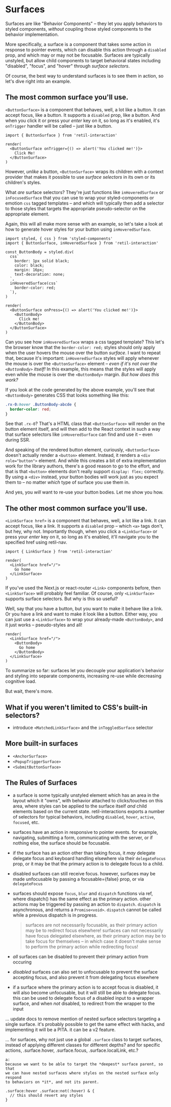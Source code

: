 # Surfaces

Surfaces are like "Behavior Components" – they let you apply behaviors to styled components, *without* coupling those styled components to the behavior implementation.

More specifically, a surface is a component that takes some action in response to pointer events, which can disable this action through a `disabled` prop, and which may or may not be focusable. Surfaces are typically unstyled, but allow child components to target behavioral states including "disabled", "focus", and "hover" through *surface selectors*.

Of course, the best way to understand surfaces is to see them in action, so let's dive right into an example.


## The most common surface you'll use.

`<ButtonSurface>` is a component that behaves, well, a lot like a button. It can accept focus, like a button. It supports a `disabled` prop, like a button. And when you click it or press your *enter* key on it, so long as it's enabled, it's `onTrigger` handler will be called – just like a button.

```tsx
import { ButtonSurface } from 'retil-interaction'

render(
  <ButtonSurface onTrigger={() => alert('You clicked me!')}>
    Click Me!
  </ButtonSurface>
)
```

However, *unlike* a button, `<ButtonSurface>` wraps its children with a context provider that makes it possible to use *surface selectors* in its own or its children's styles.

What *are* surface selectors? They're just functions like `inHoveredSurface` or `inFocusedSurface` that you can use to wrap  your styled-components or emotion `css` tagged templates – and which will typically then add a selector to those styles that targets the appropriate pseudo-selector on the appropriate element.

Again, this will all make more sense with an example, so let's take a look at how to generate hover styles for your button using `inHoveredSurface`.

```tsx
import styled, { css } from 'styled-components'
import { ButtonSurface, inHoveredSurface } from 'retil-interaction'

const ButtonBody = styled.div(
  css`
    border: 1px solid black;
    color: black;
    margin: 16px;
    text-decoration: none;
  `,
  inHoveredSurface(css`
    border-color: red;
  `),
)

render(
  <ButtonSurface onPress={() => alert('You clicked me!')}>
    <ButtonBody>
      Click me!
    </ButtonBody>
  </ButtonSurface>
)
```

Can you see how `inHoveredSurface` wraps a css tagged template? This let's the browser know that the `border-color: red;` styles should only apply when the user hovers the mouse over the button *surface*. I want to repeat that, because it's important: `inHoveredSurface` styles will apply whenever the mouse is over the `<ButtonSurface>` element – *even if it's not over the `<ButtonBody>` itself!* In this example, this means that the styles will apply even while the mouse is over the `<ButtonBody>` margin. *But how does this work?*

If you look at the code generated by the above example, you'll see that `<ButtonBody>` generates CSS that looks something like this:

```css
.rx-0:hover .ButtonBody-abcde {
  border-color: red;
}
```

See that `.rx-0`? That's a HTML class that `<ButtonSurface>` will render on the button element itself, and will then add to the React context in such a way that surface selectors like `inHoveredSurface` can find and use it – even during SSR.

And speaking of the rendered button element, curiously, `<ButtonSurface>` doesn't actually render a `<button>` element. Instead, it renders a `<div role="button">` element. And while this creates a bit of extra implementation work for the library authors, there's a good reason to go to the effort, and that is that `<button>` elements don't really support `display: flex;` correctly. By using a `<div>` instead, your button bodies will work just as you expect them to – no matter *which* type of surface you use them in.

And yes, you *will* want to re-use your button bodies. Let me show you how.


## The other most common surface you'll use.

`<LinkSurface href>` is a component that behaves, well, a lot like a link. It can accept focus, like a link. It supports a `disabled` prop – which `<a>` tags don't, but hey, why not. Importantly though, when you click a `<LinkSurface>` or press your *enter* key on it, so long as it's enabled, it'll navigate you to the specified href using retil-nav.

```tsx
import { LinkSurface } from 'retil-interaction'

render(
  <LinkSurface href="/">
    Go home
  </LinkSurface>
)
```

If you've used the Next.js or react-router `<Link>` components before, then `<LinkSurface>` will probably feel familiar. Of course, only `<LinkSurface>` supports surface selectors. But why is this so useful?

Well, say that you have a button, but you want to make it behave like a link. Or you have a link and want to make it look like a button. Either way, you can just use a `<LinkSurface>` to wrap your already-made `<ButtonBody>`, and it just works – pseudo-styles and all!

```tsx
render(
  <LinkSurface href="/">
    <ButtonBody>
      Go home
    </ButtonBody>
  </LinkSurface>
)
```

To summarize so far: surfaces let you decouple your application's behavior and styling into separate components, increasing re-use while decreasing cognitive load.

But wait, there's more.


## What if you weren't limited to CSS's built-in selectors?

- introduce `<MatchedLinkSurface>` and the `inToggledSurface` selector


## More built-in surfaces

- `<AnchorSurface>`
- `<PopupTriggerSurface>`
- `<SubmitButtonSurface>`


## The Rules of Surfaces

- a surface is some typically unstyled element which has an area in the layout
  which it "owns", with behavior attached to clicks/touches on this area,
  where styles can be applied to the surface itself *and* child elements based
  on the current state.
  retil-interactions exports a number of selectors for typical behaviors,
  including `disabled`, `hover`, `active`, `focused`, etc.
- surfaces have an action in responsive to pointer events. for example,
  navigating, submitting a form, communicating with the server, or if
  nothing else, the surface should be focusable.
- if the surface has an action other than taking focus, it *may* delegate
  delegate focus and keyboard handling elsewhere via their `delegateFocus` prop,
  or it may be that the primary action is to delegate focus to a child.
- disabled surfaces can still receive focus. however, surfaces may be made
  unfocusable by passing a focusable={false} prop, or via `delegateFocus`
- surfaces should expose `focus`, `blur` and `dispatch` functions via ref,
  where dispatch() has the same effect as the primary action. other actions
  may be triggered by passing an action to `dispatch`. `dispatch` is
  asynchronous, and returns a `Promise<void>`. `dispatch` cannot be called
  while a previous dispatch is in progress.

  > surfaces are not necessarily focusable, as their primary action may
    be to redirect focus elsewhere!
  > surfaces can not necessarily have focus delegated elsewhere, as their
    primary action may be to take focus for themselves – in which case
    it doesn't make sense to perform the primary action while redirecting
    focus!

- *all* surfaces can be disabled to prevent their primary action from occuring
- *disabled* surfaces can also set to unfocusable to prevent the surface
  accepting focus, and also prevent it from delegating focus elsewhere
- if a surface where the primary action is to accept focus is disabled, it
  will also become unfocusable, but it will still be able to delegate focus.
  this can be used to delegate focus of a disabled input to a wrapper surface,
  and when *not* disabled, to redirect from the wrapper to the input

... update docs to remove mention of nested surface selectors targeting a single
    surface. it's probably possible to get the same effect with hacks, and implementing
    it will be a PITA. it can be a v2 feature.
 
... for surfaces, why not just use a global `.surface` class to target
    surfaces, instead of applying different classes for different depths?
    and for specific actions, .surface.hover, .surface.focus,
    .surface.localLink, etc.?

    a:
    because we want to be able to target the *deepest* surface parent, so that
    we can have nested surfaces where styles on the nested surface only respond
    to behaviors on *it*, and not its parent.

    .surface:hover .surface:not(:hover) & {
      // this should revert any styles
    }